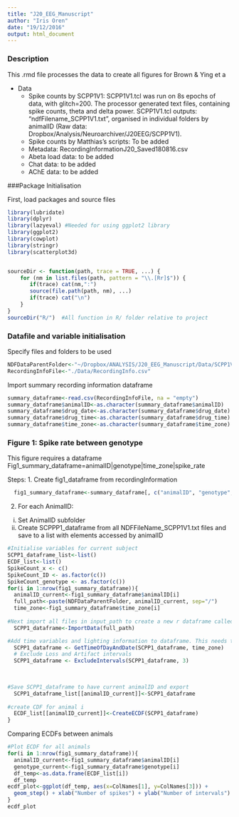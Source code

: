 ```yaml
---
title: "J20_EEG_Manuscript"
author: "Iris Oren"
date: "19/12/2016"
output: html_document
---
```



### Description
This .rmd file processes the data to create all figures for Brown & Ying et a

* Data
  + Spike counts by SCPP1V1: SCPP1V1.tcl was run on 8s epochs of data, with glitch=200. The processor generated text files, containing spike counts, theta and delta power. SCPP1V1.tcl outputs: "ndfFilename_SCPP1V1.txt", organised in individual folders by animalID (Raw data: Dropbox/Analysis/Neuroarchiver/J20EEG/SCPP1V1).
  + Spike counts by Matthias's scripts: To be added
  + Metadata: RecordingInformationJ20_Saved180816.csv
  + Abeta load data: to be added
  + Chat data: to be added
  + AChE data: to be added



###Package Initialisation 

First, load packages and source files
```r
library(lubridate)
library(dplyr)
library(lazyeval) #Needed for using ggplot2 library
library(ggplot2)
library(cowplot)
library(stringr)
library(scatterplot3d)


sourceDir <- function(path, trace = TRUE, ...) {
    for (nm in list.files(path, pattern = "\\.[Rr]$")) {
       if(trace) cat(nm,":")           
       source(file.path(path, nm), ...)
       if(trace) cat("\n")
    }
}
sourceDir("R/")  #All function in R/ folder relative to project
```
### Datafile and variable initialisation
Specify files and folders to be used
```r
NDFDataParentFolder<-"~/Dropbox/ANALYSIS/J20_EEG_Manuscript/Data/SCPP1V1_TCL"
RecordingInfoFile<-"./Data/RecordingInfo.csv"
```

Import summary recording information dataframe
```r

summary_dataframe<-read.csv(RecordingInfoFile, na = "empty")
summary_dataframe$animalID<-as.character(summary_dataframe$animalID)
summary_dataframe$drug_date<-as.character(summary_dataframe$drug_date)
summary_dataframe$drug_time<-as.character(summary_dataframe$drug_time)
summary_dataframe$time_zone<-as.character(summary_dataframe$time_zone) #Set to "Europe/london" except for animals when clocks changed from GMT-> daylight savings and they stayed on GMT which should be set to "UTC" 


```


### Figure 1: Spike rate between genotype

This figure requires a dataframe Fig1_summary_dataframe=animalID|genotype|time_zone|spike_rate

Steps:
1. Create fig1_dataframe from recordingInformation
```r
  fig1_summary_dataframe<-summary_dataframe[, c("animalID", "genotype", "time_zone")]
```
  

2. For each AnimalID:
  i. Set AnimalID subfolder
  ii. Create SCPPP1_dataframe from all NDFFileName_SCPP1V1.txt files and save to a list with elements accessed by animalID
  
  
```r

#Initialise variables for current subject
SCPP1_dataframe_list<-list()
ECDF_list<-list()
SpikeCount_x <- c()
SpikeCount_ID <- as.factor(c())
SpikeCount_genotype <- as.factor(c())
for(i in 1:nrow(fig1_summary_dataframe)){
  animalID_current<-fig1_summary_dataframe$animalID[i]
  full_path<-paste(NDFDataParentFolder, animalID_current, sep="/")
  time_zone<-fig1_summary_dataframe$time_zone[i]
  
#Next import all files in input_path to create a new r dataframe called `SCPP1_dataframe'
  SCPP1_dataframe<-ImportData(full_path)

#Add time variables and lighting information to dataframe. This needs to be done before excluding intervals
  SCPP1_dataframe <- GetTimeOfDayAndDate(SCPP1_dataframe, time_zone)
  # Exclude Loss and Artifact intervals
  SCPP1_dataframe <- ExcludeIntervals(SCPP1_dataframe, 3)

  
  
#Save SCPP1_dataframe to have current animalID and export
  SCPP1_dataframe_list[[animalID_current]]<-SCPP1_dataframe
  
#create CDF for animal i
  ECDF_list[[animalID_current]]<-CreateECDF(SCPP1_dataframe)
}
```

Comparing ECDFs between animals

```r
#Plot ECDF for all animals
for(i in 1:nrow(fig1_summary_dataframe)){
  animalID_current<-fig1_summary_dataframe$animalID[i]
  genotype_current<-fig1_summary_dataframe$genotype[i]
  df_temp<-as.data.frame(ECDF_list[i])
  df_temp
ecdf_plot<-ggplot(df_temp, aes(x=ColNames[1], y=ColNames[3])) +  
  geom_step() + xlab("Number of spikes") + ylab("Number of intervals")
}
ecdf_plot



```
